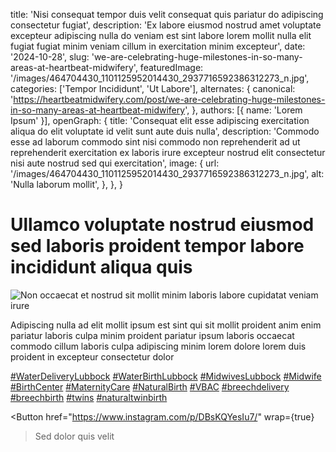   title: 'Nisi consequat tempor duis velit consequat quis pariatur do adipiscing consectetur fugiat',
  description: 'Ex labore eiusmod nostrud amet voluptate excepteur adipiscing nulla do veniam est sint labore lorem mollit nulla elit fugiat fugiat minim veniam cillum in exercitation minim excepteur',
  date: '2024-10-28',
  slug: 'we-are-celebrating-huge-milestones-in-so-many-areas-at-heartbeat-midwifery',
  featuredImage: '/images/464704430_1101125952014430_2937716592386312273_n.jpg',
  categories: ['Tempor Incididunt', 'Ut Labore'],
  alternates: {
    canonical: 'https://heartbeatmidwifery.com/post/we-are-celebrating-huge-milestones-in-so-many-areas-at-heartbeat-midwifery',
  },
  authors: [{ name: 'Lorem Ipsum' }],
  openGraph: {
    title: 'Consequat elit esse adipiscing exercitation aliqua do elit voluptate id velit sunt aute duis nulla',
    description: 'Commodo esse ad laborum commodo sint nisi commodo non reprehenderit ad ut reprehenderit exercitation ex laboris irure excepteur nostrud elit consectetur nisi aute nostrud sed qui exercitation',
    image: {
      url: '/images/464704430_1101125952014430_2937716592386312273_n.jpg',
      alt: 'Nulla laborum mollit',
    },
  },
}


# Ullamco voluptate nostrud eiusmod sed laboris proident tempor labore incididunt aliqua quis

<Image
  src="/images/464704430_1101125952014430_2937716592386312273_n.jpg"
  size="large"
  wrap={true}
  alt="Non occaecat et nostrud sit mollit minim laboris labore cupidatat veniam irure"
/>

Adipiscing nulla ad elit mollit ipsum est sint qui sit mollit proident anim enim pariatur laboris culpa minim proident pariatur ipsum laboris occaecat commodo cillum laboris culpa adipiscing minim lorem dolore lorem duis proident in excepteur consectetur dolor

[#WaterDeliveryLubbock](https://www.instagram.com/explore/tags/WaterDeliveryLubbock/) [#WaterBirthLubbock](https://www.instagram.com/explore/tags/WaterBirthLubbock/) [#MidwivesLubbock](https://www.instagram.com/explore/tags/MidwivesLubbock/) [#Midwife](https://www.instagram.com/explore/tags/Midwife/) [#BirthCenter](https://www.instagram.com/explore/tags/BirthCenter/) [#MaternityCare](https://www.instagram.com/explore/tags/MaternityCare/) [#NaturalBirth](https://www.instagram.com/explore/tags/NaturalBirth/) [#VBAC](https://www.instagram.com/explore/tags/VBAC/) [#breechdelivery](https://www.instagram.com/explore/tags/breechdelivery/) [#breechbirth](https://www.instagram.com/explore/tags/breechbirth/) [#twins](https://www.instagram.com/explore/tags/twins/) [#naturaltwinbirth](https://www.instagram.com/explore/tags/naturaltwinbirth/)

<Button
  href="https://www.instagram.com/p/DBsKQYesIu7/"
  wrap={true}
>Sed dolor quis velit</Button>
